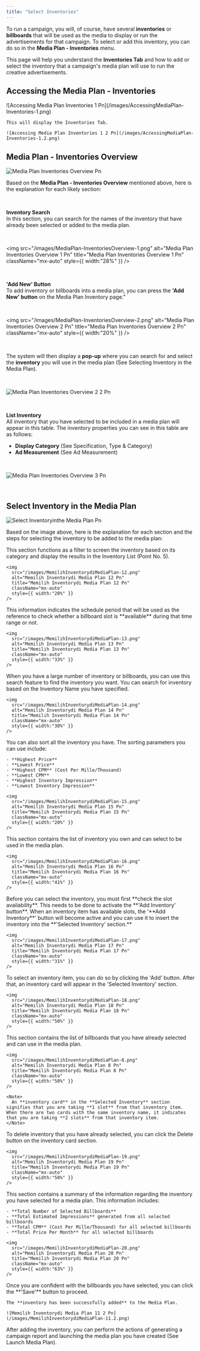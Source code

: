 ```yaml
---
title: "Select Inventories"
---
```


To run a campaign, you will, of course, have several **inventories** or **billboards** that will be used as the media to display or run the advertisements for that campaign. To select or add this inventory, you can do so in the **Media Plan - Inventories** menu.

This page will help you understand the **Inventories Tab** and how to add or select the inventory that a campaign's media plan will use to run the creative advertisements.

## Accessing the Media Plan - Inventories

<Steps>
  <Step title="Click the “Inventories” Tab in the Media Plan">
    ![Accessing Media Plan Inventories 1 Pn](/images/AccessingMediaPlan-Inventories-1.png)

    This will display the Inventories Tab.

    ![Accessing Media Plan Inventories 1 2 Pn](/images/AccessingMediaPlan-Inventories-1.2.png)
  </Step>
</Steps>

## Media Plan - Inventories Overview

![Media Plan Inventories Overview Pn](/images/MediaPlan-InventoriesOverview.png)

Based on the **Media Plan - Inventories Overview** mentioned above, here is the explanation for each likely section:

<p>
 ‎ ‎ ‎ ‎ ‎ ‎ ‎ ‎ ‎ ‎ ‎ ‎ ‎ ‎ ‎ ‎ ‎ ‎ ‎ ‎ ‎ ‎ ‎</p>

**Inventory Search**\
In this section, you can search for the names of the inventory that have already been selected or added to the media plan.

<p>
 ‎ ‎ ‎ ‎ ‎ ‎ ‎ ‎ ‎ ‎ ‎ ‎ ‎ ‎ ‎ ‎ ‎ ‎ ‎ ‎ ‎ ‎ ‎</p>

<img
  src="/images/MediaPlan-InventoriesOverview-1.png"
  alt="Media Plan Inventories Overview 1 Pn"
  title="Media Plan Inventories Overview 1 Pn"
  className="mx-auto"
  style={{ width:"28%" }}
/>

<p>
 ‎ ‎ ‎ ‎ ‎ ‎ ‎ ‎ ‎ ‎ ‎ ‎ ‎ ‎ ‎ ‎ ‎ ‎ ‎ ‎ ‎ ‎ ‎</p>

**'Add New' Button**\
To add inventory or billboards into a media plan, you can press the **'Add New' button** on the Media Plan Inventory page."

<p>
 ‎ ‎ ‎ ‎ ‎ ‎ ‎ ‎ ‎ ‎ ‎ ‎ ‎ ‎ ‎ ‎ ‎ ‎ ‎ ‎ ‎ ‎ ‎</p>

<img
  src="/images/MediaPlan-InventoriesOverview-2.png"
  alt="Media Plan Inventories Overview 2 Pn"
  title="Media Plan Inventories Overview 2 Pn"
  className="mx-auto"
  style={{ width:"20%" }}
/>

<p>
 ‎ ‎ ‎ ‎ ‎ ‎ ‎ ‎ ‎ ‎ ‎ ‎ ‎ ‎ ‎ ‎ ‎ ‎ ‎ ‎ ‎ ‎ ‎</p>

The system will then display a **pop-up** where you can search for and select the **inventory** you will use in the media plan (See Selecting Inventory in the Media Plan).

<p>
 ‎ ‎ ‎ ‎ ‎ ‎ ‎ ‎ ‎ ‎ ‎ ‎ ‎ ‎ ‎ ‎ ‎ ‎ ‎ ‎ ‎ ‎ ‎</p>

![Media Plan Inventories Overview 2 2 Pn](/images/MediaPlan-InventoriesOverview-2.2.png)

<p>
 ‎ ‎ ‎ ‎ ‎ ‎ ‎ ‎ ‎ ‎ ‎ ‎ ‎ ‎ ‎ ‎ ‎ ‎ ‎ ‎ ‎ ‎ ‎</p>

**List Inventory**\
All inventory that you have selected to be included in a media plan will appear in this table. The inventory properties you can see in this table are as follows:

- **Display Category** (See Specification, Type & Category)
- **Ad Measurement** (See Ad Measurement)

<p>
 ‎ ‎ ‎ ‎ ‎ ‎ ‎ ‎ ‎ ‎ ‎ ‎ ‎ ‎ ‎ ‎ ‎ ‎ ‎ ‎ ‎ ‎ ‎</p>

![Media Plan Inventories Overview 3 Pn](/images/MediaPlan-InventoriesOverview-3.png)

<p>
 ‎ ‎ ‎ ‎ ‎ ‎ ‎ ‎ ‎ ‎ ‎ ‎ ‎ ‎ ‎ ‎ ‎ ‎ ‎ ‎ ‎ ‎ ‎</p>

## Select Inventory in the Media Plan

![Select Inventoryinthe Media Plan Pn](/images/SelectInventoryintheMediaPlan.png)

Based on the image above, here is the explanation for each section and the steps for selecting the inventory to be added to the media plan:

<Steps>
  <Step title="Inventory Category">
    This section functions as a filter to screen the inventory based on its category and display the results in the Inventory List (Point No. 5).

    <img
      src="/images/MemilihInventorydiMediaPlan-12.png"
      alt="Memilih Inventorydi Media Plan 12 Pn"
      title="Memilih Inventorydi Media Plan 12 Pn"
      className="mx-auto"
      style={{ width:"20%" }}
    />
  </Step>
  <Step title="Media Plan Schedule">
    This information indicates the schedule period that will be used as the reference to check whether a billboard slot is **available** during that time range or not.

    <img
      src="/images/MemilihInventorydiMediaPlan-13.png"
      alt="Memilih Inventorydi Media Plan 13 Pn"
      title="Memilih Inventorydi Media Plan 13 Pn"
      className="mx-auto"
      style={{ width:"33%" }}
    />
  </Step>
  <Step title="Search Inventory">
    When you have a large number of inventory or billboards, you can use this search feature to find the inventory you want. You can search for inventory based on the Inventory Name you have specified.

    <img
      src="/images/MemilihInventorydiMediaPlan-14.png"
      alt="Memilih Inventorydi Media Plan 14 Pn"
      title="Memilih Inventorydi Media Plan 14 Pn"
      className="mx-auto"
      style={{ width:"30%" }}
    />
  </Step>
  <Step title="Sort Inventory">
    You can also sort all the inventory you have. The sorting parameters you can use include:

    - **Highest Price**
    - **Lowest Price**
    - **Highest CPM** (Cost Per Mille/Thousand)
    - **Lowest CPM**
    - **Highest Inventory Impression**
    - **Lowest Inventory Impression**

    <img
      src="/images/MemilihInventorydiMediaPlan-15.png"
      alt="Memilih Inventorydi Media Plan 15 Pn"
      title="Memilih Inventorydi Media Plan 15 Pn"
      className="mx-auto"
      style={{ width:"20%" }}
    />
  </Step>
  <Step title="List Inventory">
    This section contains the list of inventory you own and can select to be used in the media plan.

    <img
      src="/images/MemilihInventorydiMediaPlan-16.png"
      alt="Memilih Inventorydi Media Plan 16 Pn"
      title="Memilih Inventorydi Media Plan 16 Pn"
      className="mx-auto"
      style={{ width:"41%" }}
    />
  </Step>
  <Step title="Check Availability Slot">
    Before you can select the inventory, you must first **check the slot availability**. This needs to be done to activate the **'Add Inventory' button**. When an inventory item has available slots, the '**Add Inventory**' button will become active and you can use it to insert the inventory into the **'Selected Inventory' section.**

    <img
      src="/images/MemilihInventorydiMediaPlan-17.png"
      alt="Memilih Inventorydi Media Plan 17 Pn"
      title="Memilih Inventorydi Media Plan 17 Pn"
      className="mx-auto"
      style={{ width:"31%" }}
    />
  </Step>
  <Step title="'Select Inventory' Button">
    To select an inventory item, you can do so by clicking the 'Add' button. After that, an inventory card will appear in the 'Selected Inventory' section.

    <img
      src="/images/MemilihInventorydiMediaPlan-18.png"
      alt="Memilih Inventorydi Media Plan 18 Pn"
      title="Memilih Inventorydi Media Plan 18 Pn"
      className="mx-auto"
      style={{ width:"50%" }}
    />
  </Step>
  <Step title="List Selected Inventory">
    This section contains the list of billboards that you have already selected and can use in the media plan.

    <img
      src="/images/MemilihInventorydiMediaPlan-8.png"
      alt="Memilih Inventorydi Media Plan 8 Pn"
      title="Memilih Inventorydi Media Plan 8 Pn"
      className="mx-auto"
      style={{ width:"50%" }}
    />

    <Note>
      An **inventory card** in the **Selected Inventory** section signifies that you are taking **1 slot** from that inventory item. When there are two cards with the same inventory name, it indicates that you are taking **2 slots** from that inventory item.
    </Note>
  </Step>
  <Step title="'Delete Inventory' Button">
    To delete inventory that you have already selected, you can click the Delete button on the inventory card section.

    <img
      src="/images/MemilihInventorydiMediaPlan-19.png"
      alt="Memilih Inventorydi Media Plan 19 Pn"
      title="Memilih Inventorydi Media Plan 19 Pn"
      className="mx-auto"
      style={{ width:"50%" }}
    />
  </Step>
  <Step title="Selection Inventory Information">
    This section contains a summary of the information regarding the inventory you have selected for a media plan. This information includes:

    - **Total Number of Selected Billboards**
    - **Total Estimated Impressions** generated from all selected billboards
    - **Total CPM** (Cost Per Mille/Thousand) for all selected billboards
    - **Total Price Per Month** for all selected billboards

    <img
      src="/images/MemilihInventorydiMediaPlan-20.png"
      alt="Memilih Inventorydi Media Plan 20 Pn"
      title="Memilih Inventorydi Media Plan 20 Pn"
      className="mx-auto"
      style={{ width:"63%" }}
    />
  </Step>
  <Step title="Click 'Save' Button">
    Once you are confident with the billboards you have selected, you can click the **'Save'** button to proceed.

    The **inventory has been successfully added** to the Media Plan.

    ![Memilih Inventorydi Media Plan 11 2 Pn](/images/MemilihInventorydiMediaPlan-11.2.png)
  </Step>
</Steps>

After adding the inventory, you can perform the actions of generating a campaign report and launching the media plan you have created (See Launch Media Plan).